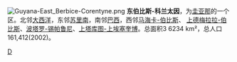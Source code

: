[[File:Guyana-East_Berbice-Corentyne.png|right]]
'''东伯比斯-科兰太因'''，为[[圭亚那|圭亚那]]的一个区。北邻[[大西洋|大西洋]]，东邻[[苏里南|苏里南]]，南邻[[巴西|巴西]]，西邻[[马海卡-伯比斯|马海卡-伯比斯]]、	[[上德梅拉拉-伯比斯|上德梅拉拉-伯比斯]]、[[波塔罗-锡帕鲁尼|波塔罗-锡帕鲁尼]]、[[上塔库图-上埃塞奎博|上塔库图-上埃塞奎博]]。总面积3 6234 km²，总人口161,412(2002)。

{{Wikivoyage|東伯比斯-科蘭太因}}
[[Category:圭亚那行政区划|D]]